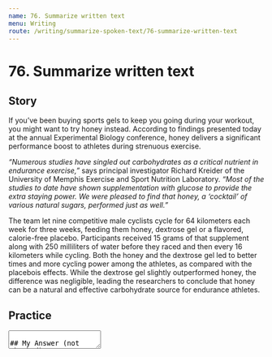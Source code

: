 ```yaml
---
name: 76. Summarize written text
menu: Writing
route: /writing/summarize-spoken-text/76-summarize-written-text
---
```


# 76. Summarize written text

## Story
If you’ve been buying sports gels to keep you going during your workout, you might want to try honey instead. According to findings presented today at the annual Experimental Biology conference, honey delivers a significant performance boost to athletes during strenuous exercise.

*“Numerous studies have singled out carbohydrates as a critical nutrient in endurance exercise,”* says principal investigator Richard Kreider of the University of Memphis Exercise and Sport Nutrition Laboratory. *“Most of the studies to date have shown supplementation with glucose to provide the extra staying power. We were pleased to find that honey, a ‘cocktail’ of various natural sugars, performed just as well.”*

The team let nine competitive male cyclists cycle for 64 kilometers each week for three weeks, feeding them honey, dextrose gel or a flavored, calorie-free placebo. Participants received 15 grams of that supplement along with 250 milliliters of water before they raced and then every 16 kilometers while cycling. Both the honey and the dextrose gel led to better times and more cycling power among the athletes, as compared with the placebois effects. While the dextrose gel slightly outperformed honey, the difference was negligible, leading the researchers to conclude that honey can be a natural and effective carbohydrate source for endurance athletes.

## Practice
<Textarea rows={8}/>

## My Answer (not checked)
If you've been buying sports gels to keep you going during your workout, you might want to try honey instead **because** honey delivers a significant performance boost to athletes during strenuous exercise; **while** the dextrose gel slightly outperformed honey, the difference was negligible, leading the researchers to conclude that honey can be a natural and effective carbohydrate source for endurance athletes.